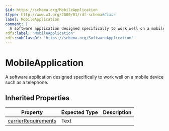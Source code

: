 ```yaml
---
$id: https://schema.org/MobileApplication
$type: http://www.w3.org/2000/01/rdf-schema#Class
label: MobileApplication
comment: |
  A software application designed specifically to work well on a mobile device such as a telephone.
rdfs:label: "MobileApplication"
rdfs:subClassOf: "https://schema.org/SoftwareApplication"
---
```


# MobileApplication

A software application designed specifically to work well on a mobile device such as a telephone.

## Inherited Properties

| Property | Expected Type | Description |
| --- | --- | --- |
| [carrierRequirements](https://schema.org/carrierRequirements) | Text |  |
